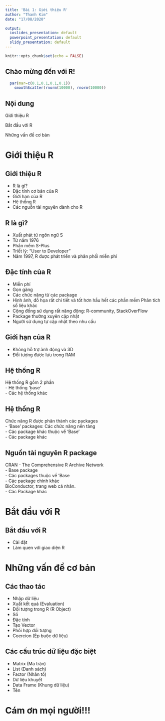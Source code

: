 ```yaml
---
title: 'Bài 1: Giới thiệu R'
author: "Thanh Kim"
date: "17/08/2020"

output:
  ioslides_presentation: default
  powerpoint_presentation: default
  slidy_presentation: default
---
```


```r
knitr::opts_chunk$set(echo = FALSE)
```

## Chào mừng đến với R!
```r
  par(mar=c(0.1,0.1,0.1,0.1))
    smoothScatter(rnorm(10000), rnorm(10000))
```

## Nội dung

Giới thiệu R

Bắt đầu với R

Những vấn đề cơ bản

# Giới thiệu R

## Giới thiệu R

- R là gì?  
- Đặc tính cơ bản của R  
- Giới hạn của R  
- Hệ thống R  
- Các nguồn tài nguyên dành cho R  

## R là gì?

- Xuất phát từ ngôn ngữ S  
- Từ năm 1976  
- Phần mềm S-Plus  
- Triết lý: "User to Developer"   
- Năm 1997, R được phát triển và phân phối miễn phí  

## Đặc tính của R

- Miễn phí
- Gọn gàng
- Các chức năng từ các package
- Hình ảnh, đồ họa rất chi tiết và tốt hơn hầu hết các phần mềm Phân tích số liệu khác
- Cộng đồng sử dụng rất năng động: R-community, StackOverFlow
- Package thường xuyên cập nhật
- Người sử dụng tự cập nhật theo nhu cầu

## Giới hạn của R
- Không hỗ trợ ảnh động và 3D  
- Đối tượng được lưu trong RAM  

## Hệ thống R
Hệ thống R gồm 2 phần  
- Hệ thống 'base'  
- Các hệ thống khác  

## Hệ thống R
Chức năng R được phân thành các packages  
- 'Base' packages: Các chức năng nền tảng  
- Các package khác thuộc về 'Base'  
- Các package khác  

## Nguồn tài nguyên R package
CRAN - The Comprehensive R Archive Network  
 - Base package  
 - Các packages thuộc về 'Base  
 - Các package chính khác  
BioConductor, trang web cá nhân.  
 - Các Package khác  

# Bắt đầu với R
## Bắt đầu với R

- Cài đặt
- Làm quen với giao diện R

# Những vấn đề cơ bản
## Các thao tác
- Nhập dữ liệu  
- Xuất kết quả (Evaluation)  
- Đối tượng trong R (R Object)  
- Số  
- Đặc tính   
- Tạo Vector  
- Phối hợp đối tượng  
- Coercion (Ép buộc dữ liệu)  

## Các cấu trúc dữ liệu đặc biệt
- Matrix (Ma trận)
- List (Danh sách)
- Factor (Nhân tố)
- Dữ liệu khuyết
- Data Frame (Khung dữ liệu)
- Tên

# Cám ơn mọi người!!!
